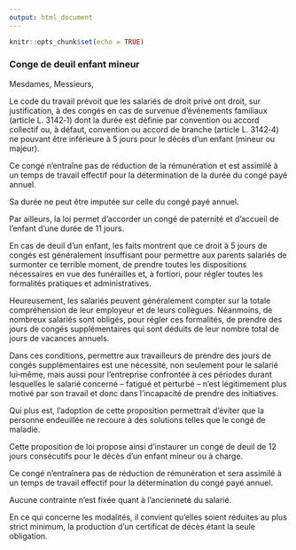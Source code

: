 ```yaml
---
output: html_document
---
```


```r
knitr::opts_chunk$set(echo = TRUE)
```
    
### Conge de deuil enfant mineur
    
Mesdames, Messieurs,

Le code du travail prévoit que les salariés de droit privé ont droit, sur justification, à des congés en cas de survenue d’événements familiaux (article L. 3142‑1) dont la durée est définie par convention ou accord collectif ou, à défaut, convention ou accord de branche (article L. 3142‑4) ne pouvant être inférieure à 5 jours pour le décès d’un enfant (mineur ou majeur).

Ce congé n’entraîne pas de réduction de la rémunération et est assimilé à un temps de travail effectif pour la détermination de la durée du congé payé annuel.

Sa durée ne peut être imputée sur celle du congé payé annuel.

Par ailleurs, la loi permet d’accorder un congé de paternité et d’accueil de l’enfant d’une durée de 11 jours.

En cas de deuil d’un enfant, les faits montrent que ce droit à 5 jours de congés est généralement insuffisant pour permettre aux parents salariés de surmonter ce terrible moment, de prendre toutes les dispositions nécessaires en vue des funérailles et, à fortiori, pour régler toutes les formalités pratiques et administratives.

Heureusement, les salariés peuvent généralement compter sur la totale compréhension de leur employeur et de leurs collègues. Néanmoins, de nombreux salariés sont obligés, pour régler ces formalités, de prendre des jours de congés supplémentaires qui sont déduits de leur nombre total de jours de vacances annuels.

Dans ces conditions, permettre aux travailleurs de prendre des jours de congés supplémentaires est une nécessité, non seulement pour le salarié lui‑même, mais aussi pour l’entreprise confrontée à ces périodes durant lesquelles le salarié concerné – fatigué et perturbé – n’est légitimement plus motivé par son travail et donc dans l’incapacité de prendre des initiatives.

Qui plus est, l’adoption de cette proposition permettrait d’éviter que la personne endeuillée ne recoure à des solutions telles que le congé de maladie.

Cette proposition de loi propose ainsi d’instaurer un congé de deuil de 12 jours consécutifs pour le décès d’un enfant mineur ou à charge.

Ce congé n’entraînera pas de réduction de rémunération et sera assimilé à un temps de travail effectif pour la détermination du congé payé annuel.

Aucune contrainte n’est fixée quant à l’ancienneté du salarié.

En ce qui concerne les modalités, il convient qu’elles soient réduites au plus strict minimum, la production d’un certificat de décès étant la seule obligation. 